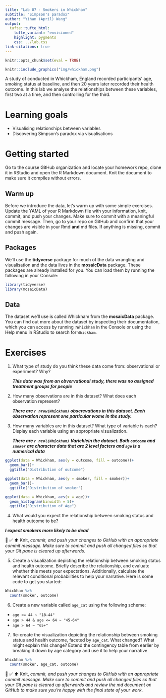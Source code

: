 ```yaml
---
title: "Lab 07 - Smokers in Whickham"
subtitle: "Simpson's paradox"
author: "Yihan (April) Wang"
output: 
  tufte::tufte_html:
    tufte_variant: "envisioned"
    highlight: pygments
    css: ../lab.css
link-citations: true
---
```


```r
knitr::opts_chunk$set(eval = TRUE)
```

```r
knitr::include_graphics("img/whickham.png")
```

A study of conducted in Whickham, England recorded participants' age, smoking status at baseline, and then 20 years later recorded their health outcome.
In this lab we analyse the relationships between these variables, first two at a time, and then controlling for the third.

# Learning goals

-   Visualising relationships between variables
-   Discovering Simpson's paradox via visualisations

# Getting started

Go to the course GitHub organization and locate your homework repo, clone it in RStudio and open the R Markdown document.
Knit the document to make sure it compiles without errors.

## Warm up

Before we introduce the data, let's warm up with some simple exercises.
Update the YAML of your R Markdown file with your information, knit, commit, and push your changes.
Make sure to commit with a meaningful commit message.
Then, go to your repo on GitHub and confirm that your changes are visible in your Rmd **and** md files.
If anything is missing, commit and push again.

## Packages

We'll use the **tidyverse** package for much of the data wrangling and visualisation and the data lives in the **mosaicData** package.
These packages are already installed for you.
You can load them by running the following in your Console:

```r
library(tidyverse) 
library(mosaicData) 
```

## Data

The dataset we'll use is called Whickham from the **mosaicData** package.
You can find out more about the dataset by inspecting their documentation, which you can access by running `?Whickham` in the Console or using the Help menu in RStudio to search for `Whickham`.

# Exercises

1.  What type of study do you think these data come from: observational or experiment?
    Why?
    
    ***This data was from an obvervational study, there was no assigned treatment groups for people***
    
2.  How many observations are in this dataset?
    What does each observation represent?
    
    ***There are `r nrow(Whickham)` obserevations in this dataset. Each observation represent one particular wome in the study.***


3.  How many variables are in this dataset?
    What type of variable is each?
    Display each variable using an appropriate visualization.
    
    ***There are `r ncol(Whickham)` Varieblein the dataset. Both `outcome` and `smoker` are character data that are 2 level facters and `age` is a numerical data***
    
```r
ggplot(data = Whickham, aes(y = outcome, fill = outcome))+
  geom_bar()+
  ggtitle("Distribution of outcome")
```

```r
ggplot(data = Whickham, aes(y = smoker, fill = smoker))+
  geom_bar()+
  ggtitle("Distribution of smoker")
```

```r
ggplot(data = Whickham, aes(x = age))+
  geom_histogram(binwidth = 5)+
  ggtitle("Distribution of Age")
```

4.  What would you expect the relationship between smoking status and health outcome to be?

***I expect smokers more likely to be dead***

🧶 ✅ ⬆️ Knit, *commit, and push your changes to GitHub with an appropriate commit message. Make sure to commit and push all changed files so that your Git pane is cleared up afterwards.*

5.  Create a visualization depicting the relationship between smoking status and health outcome. Briefly describe the relationship, and evaluate whether this meets your expectations. Additionally, calculate the relevant conditional probabilities to help your narrative. Here is some code to get you started:

```r
Whickham %>%
  count(smoker, outcome)
```

6.  Create a new variable called `age_cat` using the following scheme:

-   `age <= 44 ~ "18-44"`
-   `age > 44 & age <= 64 ~ "45-64"`
-   `age > 64 ~ "65+"`

7.  Re-create the visualization depicting the relationship between smoking status and health outcome, faceted by `age_cat`. What changed? What might explain this change? Extend the contingency table from earlier by breaking it down by age category and use it to help your narrative.

```r
Whickham %>%
  count(smoker, age_cat, outcome)
```

🧶 ✅ ⬆️ Knit, *commit, and push your changes to GitHub with an appropriate commit message. Make sure to commit and push all changed files so that your Git pane is cleared up afterwards and review the md document on GitHub to make sure you're happy with the final state of your work.*
